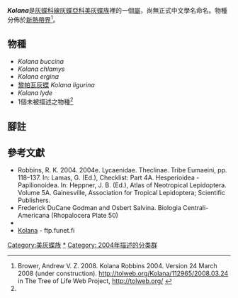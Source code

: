{{NoteTA|G1=Butterfly}}
{{Italic title}}
{{Automatic Taxobox
| taxon = Kolana
| authority = Robbins, 2004
| image = Kolana ergina1.JPG
| image_caption = ''Kolana ergina''
| type_species = [[黎帕瓦灰蝶|黎帕瓦灰蝶]]<br />''Thecla ligurina''
| type_species_authority = Hewitson, 1874
| subdivision_ranks = 物種
| subdivision = 共6種，詳閱正文。
| synonyms =
* ''Pendantus'' <small>Johnson & Kroenlein, 1993</small>
* ''Kisutam''  <small>Johnson & Kroenlein, 1993</small>
}}

'''''Kolana'''''是[[灰蝶科|灰蝶科]][[線灰蝶亞科|線灰蝶亞科]][[美灰蝶族|美灰蝶族]]裡的一個[[屬|屬]]，尚無正式中文學名命名。物種分佈於[[新熱帶界|新熱帶界]]<ref name=tol>Brower, Andrew V. Z. 2008. Kolana Robbins 2004. Version 24 March 2008 (under construction). http://tolweb.org/Kolana/112965/2008.03.24 {{Wayback|url=http://tolweb.org/Kolana/112965/2008.03.24 |date=20191201000229 }} in The Tree of Life Web Project, http://tolweb.org/ {{Wayback|url=http://tolweb.org/ |date=20110515100516 }} {{en}}</ref>。

== 物種 ==
* ''Kolana buccina''
* ''Kolana chlamys''
* ''Kolana ergina''
* [[黎帕瓦灰蝶|黎帕瓦灰蝶]] ''Kolana ligurina''
* ''Kolana lyde''
* 1個未被描述之物種<ref name=tol/>
<!--
== 圖集 ==
<gallery>
</gallery>
-->
== 腳註 ==
{{reflist}}

== 參考文獻 ==
* Robbins, R. K. 2004. 2004e. Lycaenidae. Theclinae. Tribe Eumaeini, pp. 118–137. In: Lamas, G. (Ed.), Checklist: Part 4A. Hesperioidea - Papilionoidea. In: Heppner, J. B. (Ed.), Atlas of Neotropical Lepidoptera. Volume 5A. Gainesville, Association for Tropical Lepidoptera; Scientific Publishers.
* Frederick DuCane Godman and Osbert Salvina. Biologia Centrali-Americana (Rhopalocera Plate 50)
* {{Cite book | author = 寿建新 周尧 李宇飞 | title = 世界蝴蝶分類名錄 | location = 中國 | publisher = 陝西科學技術出版社 | date = 2006-04-01 | ISBN = 9787536936768 | language= zh-hans }}
* [https://web.archive.org/web/20160514025649/http://ftp.funet.fi/pub/sci/bio/life/insecta/lepidoptera/ditrysia/papilionoidea/lycaenidae/theclinae/kolana/ Kolana] - ftp.funet.fi

{{Commons category|Kolana}}

{{線灰蝶亞科}}
{{Taxonbar}}
[[Category:美灰蝶族|Category:美灰蝶族]]
[[Category:Kolana|*]]
[[Category:_2004年描述的分类群|Category: 2004年描述的分类群]]